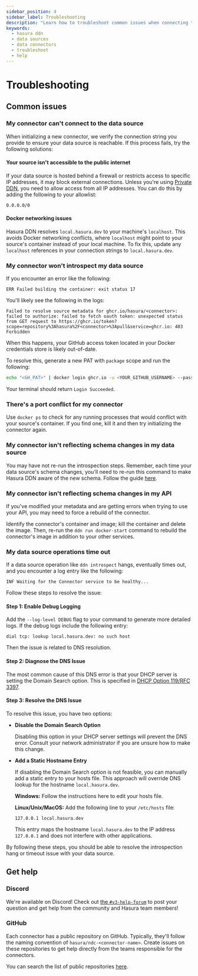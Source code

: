 ```yaml
---
sidebar_position: 4
sidebar_label: Troubleshooting
description: "Learn how to troubleshoot common issues when connecting to data sources with Hasura DDN."
keywords:
  - hasura ddn
  - data sources
  - data connectors
  - troubleshoot
  - help
---
```


# Troubleshooting

## Common issues

### My connector can't connect to the data source

When initializing a new connector, we verify the connection string you provide to ensure your data source is reachable.
If this process fails, try the following solutions:

#### Your source isn't accessible to the public internet

If your data source is hosted behind a firewall or restricts access to specific IP addresses, it may block external
connections. Unless you're using [Private DDN](https://hasura.io/pricing), you need to allow access from all IP
addresses. You can do this by adding the following to your allowlist:

```plaintext
0.0.0.0/0
```

#### Docker networking issues

Hasura DDN resolves `local.hasura.dev` to your machine's `localhost`. This avoids Docker networking conflicts, where
`localhost` might point to your source's container instead of your local machine. To fix this, update any `localhost`
references in your connection strings to `local.hasura.dev`.

### My connector won't introspect my data source

If you encounter an error like the following:

```plaintext
ERR Failed building the container: exit status 17
```

You'll likely see the following in the logs:

```plaintext
Failed to resolve source metadata for ghcr.io/hasura/<connector>: failed to authorize: failed to fetch oauth token: unexpected status from GET request to https://ghcr.io/token?scope=repository%3Ahasura%2F<connector>%3Apull&service=ghcr.io: 403 Forbidden
```

When this happens, your GitHub access token located in your Docker credentials store is likely out-of-date.

To resolve this, generate a new PAT with `package` scope and run the following:

```sh
echo "<GH_PAT>" | docker login ghcr.io -u <YOUR_GITHUB_USERNAME> --password-stdin
```

Your terminal should return `Login Succeeded`.

### There's a port conflict for my connector

Use `docker ps` to check for any running processes that would conflict with your source's container. If you find one,
kill it and then try initializing the connector again.

### My connector isn't reflecting schema changes in my data source

You may have not re-run the introspection steps. Remember, each time your data source's schema changes, you'll need to
re-run this command to make Hasura DDN aware of the new schema. Follow the guide
[here](/data-sources/introspect-a-source.mdx).

### My connector isn't reflecting schema changes in my API

If you've modified your metadata and are getting errors when trying to use your API, you may need to force a rebuild of
the connector.

Identify the connector's container and image; kill the container and delete the image. Then, re-run the
`ddn run docker-start` command to rebuild the connector's image in addition to your other services.

### My data source operations time out

If a data source operation like `ddn introspect` hangs, eventually times out, and you encounter a log entry like the
following:

```plaintext
INF Waiting for the Connector service to be healthy...
```

Follow these steps to resolve the issue:

#### Step 1: Enable Debug Logging

Add the `--log-level DEBUG` flag to your command to generate more detailed logs. If the debug logs include the following
entry:

```plaintext
dial tcp: lookup local.hasura.dev: no such host
```

Then the issue is related to DNS resolution.

#### Step 2: Diagnose the DNS Issue

The most common cause of this DNS error is that your DHCP server is setting the Domain Search option. This is specified
in [DHCP Option 119/RFC 3397](https://www.rfc-editor.org/rfc/rfc3397).

#### Step 3: Resolve the DNS Issue

To resolve this issue, you have two options:

- **Disable the Domain Search Option**

  Disabling this option in your DHCP server settings will prevent the DNS error. Consult your network administrator if
  you are unsure how to make this change.

- **Add a Static Hostname Entry**

  If disabling the Domain Search option is not feasible, you can manually add a static entry to your hosts file. This
  approach will override DNS lookup for the hostname `local.hasura.dev`.

  **Windows:** Follow the instructions here to edit your hosts file.

  **Linux/Unix/MacOS:** Add the following line to your `/etc/hosts` file:

  ```plaintext
  127.0.0.1 local.hasura.dev
  ```

  This entry maps the hostname `local.hasura.dev` to the IP address `127.0.0.1` and does not interfere with other
  applications.

By following these steps, you should be able to resolve the introspection hang or timeout issue with your data source.

## Get help

### Discord

We're available on Discord! Check out
[the `#v3-help-forum`](https://discord.com/channels/407792526867693568/1205357708677480468) to post your question and
get help from the community and Hasura team members!

### GitHub

Each connector has a public repository on GitHub. Typically, they'll follow the naming convention of
`hasura/ndc-<connector-name>`. Create issues on these repositories to get help directly from the teams responsible for
the connectors.

You can search the list of public repositories [here](https://github.com/orgs/hasura/repositories).
